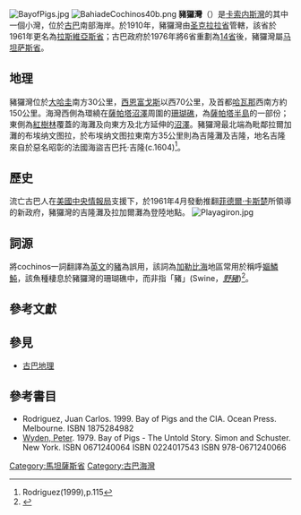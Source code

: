 {{noteTA
|1=zh-hans:猪湾; zh-tw:豬玀灣; zh-hk:豬灣;
}}
{{About|地理位置|1961年發生於該地的入侵行動|豬灣事件|"Destroyer"於2009年發表的歌曲|{{link-en|Bay of Pigs (EP)|Bay of Pigs (EP)}}}}
{{coord|22|13|N|81|10|W|type:waterbody_region:CU|display=title}}
[[File:BayofPigs.jpg|thumb]]
[[File:BahiadeCochinos40b.png|thumb]]
'''豬玀灣'''（{{lang-es|'''Bahía de Cochinos'''}}）是[[卡索内斯灣|卡索内斯灣]]的其中一個小灣，位於[[古巴|古巴]]南部海岸。於1910年，豬玀灣由[[圣克拉拉省|圣克拉拉省]]管轄，該省於1961年更名為[[拉斯維亞斯省|拉斯維亞斯省]]；古巴政府於1976年將6省重劃為[[古巴行政区划|14省]]後，豬玀灣屬[[马坦萨斯省|马坦萨斯省]]。

==地理==
豬玀灣位於[[大哈圭|大哈圭]]南方30公里，[[西恩富戈斯|西恩富戈斯]]以西70公里，及首都[[哈瓦那|哈瓦那]]西南方約150公里。海灣西側為環繞在[[薩帕塔沼澤|薩帕塔沼澤]]周圍的[[珊瑚礁|珊瑚礁]]，為[[薩帕塔半島|薩帕塔半島]]的一部份；東側為[[紅樹林|紅樹林]]覆蓋的海灘及向東方及北方延伸的[[沼澤|沼澤]]。豬玀灣最北端為毗鄰拉爾加灘的布埃纳文图拉，於布埃纳文图拉東南方35公里則為吉隆灘及吉隆，地名吉隆來自於惡名昭彰的法國海盜吉巴托·吉隆(c.1604)<ref>Rodriguez(1999),p.115</ref>。

==歷史==
{{main|豬灣事件}}
流亡古巴人在[[美國|美國]][[中央情報局|中央情報局]]支援下，於1961年4月發動推翻[[菲德爾·卡斯楚|菲德爾·卡斯楚]]所領導的新政府，豬玀灣的吉隆灘及拉加爾灘為登陸地點。
[[File:Playagiron.jpg|thumb]]

==詞源==
將cochinos一詞翻譯為[[英文|英文]]的[[豬|豬]]為誤用，該詞為[[加勒比海|加勒比海]]地區常用於稱呼[[嫗鱗魨|嫗鱗魨]]，該魚種棲息於豬玀灣的珊瑚礁中，而非指「豬」(Swine，''[[野豬|野豬]]'')<ref>{{Cite web |url=http://www.fishbase.org/comnames/CommonNamesList.php?ID=13533&GenusName=Sufflamen&SpeciesName=verres&StockCode=13680 |title=存档副本 |access-date=2012-01-27 |archive-date=2015-09-25 |archive-url=https://web.archive.org/web/20150925082957/http://www.fishbase.org/comnames/CommonNamesList.php?ID=13533&GenusName=Sufflamen&SpeciesName=verres&StockCode=13680 |dead-url=no }}</ref>。

==參考文獻==
{{reflist}}

==參見==
*[[古巴地理|古巴地理]]

==參考書目==
*Rodriguez, Juan Carlos. 1999. Bay of Pigs and the CIA. Ocean Press. Melbourne. ISBN 1875284982
*[[Peter_Wyden|Wyden, Peter]]. 1979. Bay of Pigs - The Untold Story. Simon and Schuster. New York. ISBN 0671240064 ISBN 0224017543 ISBN 978-0671240066

{{DEFAULTSORT:Bay Of Pigs}}
[[Category:馬坦薩斯省|Category:馬坦薩斯省]]
[[Category:古巴海灣|Category:古巴海灣]]